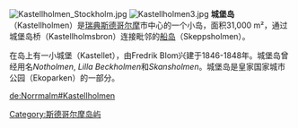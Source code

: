 [[Image:Kastellholmen_Stockholm.jpg|thumb]]
[[Image:Kastellholmen3.jpg|thumb]]
'''城堡岛'''（Kastellholmen）是[[瑞典|瑞典]][[斯德哥尔摩|斯德哥尔摩]]市中心的一个小岛，面积31,000 m²，通过城堡岛桥（Kastellholmsbron）连接毗邻的[[船岛|船岛]]（Skeppsholmen）。

在岛上有一小城堡（Kastellet），由Fredrik Blom兴建于1846-1848年。城堡岛曾经用名''Notholmen'', ''Lilla Beckholmen''和''Skansholmen''。城堡岛是皇家国家城市公园（Ekoparken）的一部分。

{{coord|59|19|20|N|18|05|22|E|display=title}}

[[Category:斯德哥尔摩岛屿|Category:斯德哥尔摩岛屿]]

[[de:Norrmalm#Kastellholmen|de:Norrmalm#Kastellholmen]]